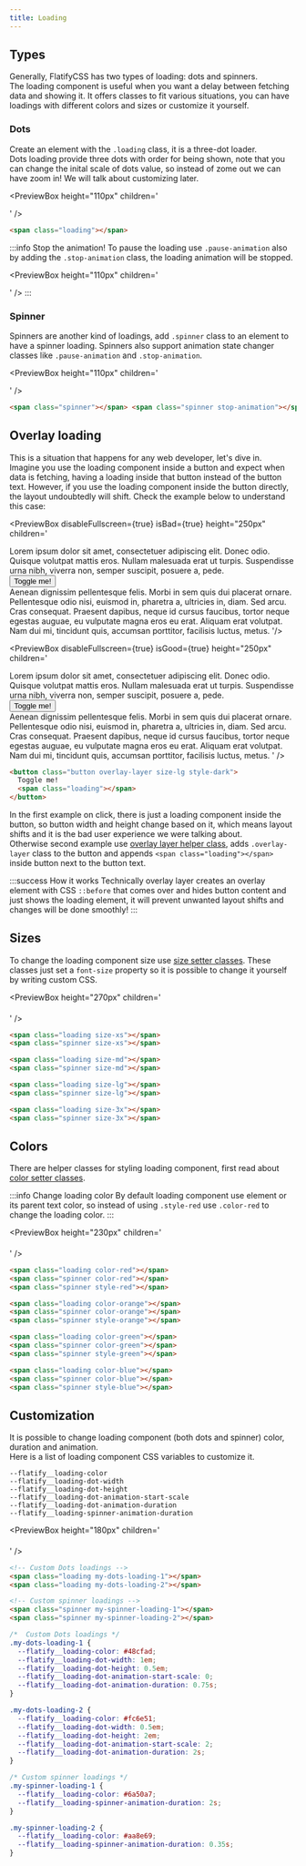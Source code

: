 ```yaml
---
title: Loading
---
```



## Types

Generally, FlatifyCSS has two types of loading: dots and spinners.  
The loading component is useful when you want a delay between fetching data and showing it. It offers classes to fit various situations, you can have loadings with different colors and sizes or customize it yourself.

### Dots

Create an element with the `.loading` class, it is a three-dot loader.  
Dots loading provide three dots with order for being shown, note that you can change the inital scale of dots value, so instead of zome out we can have zoom in! We will talk about customizing later.

<PreviewBox
  height="110px"
  children='
<!DOCTYPE html>
<html lang="en">
	<head>
		<meta charset="UTF-8" />
		<meta http-equiv="X-UA-Compatible" content="IE=edge" />
		<meta name="viewport" content="width=device-width, initial-scale=1.0" />
		<link rel="stylesheet" href="https://raw.githack.com/amir2mi/FlatifyCSS/master/dist/css/flatify-min.css" />
		<title>Loading</title>
		<style>
			html, body{
				height: 100%;
			}
		</style>
	</head>
	<body class="flex-center">
		<span class="loading"></span>	
	</body>
</html>
'
/>

```html title="index.html"
<span class="loading"></span>
```

:::info Stop the animation!
To pause the loading use `.pause-animation` also by adding the `.stop-animation` class, the loading animation will be stopped.

<PreviewBox
  height="110px"
  children='
<!DOCTYPE html>
<html lang="en">
	<head>
		<meta charset="UTF-8" />
		<meta http-equiv="X-UA-Compatible" content="IE=edge" />
		<meta name="viewport" content="width=device-width, initial-scale=1.0" />
		<link rel="stylesheet" href="https://raw.githack.com/amir2mi/FlatifyCSS/master/dist/css/flatify-min.css" />
		<title>Loading</title>
		<style>
			html, body{
				height: 100%;
			}
		</style>
	</head>
	<body class="flex-center">
		<span class="loading stop-animation"></span>	
	</body>
</html>
'
/>
:::

### Spinner

Spinners are another kind of loadings, add `.spinner` class to an element to have a spinner loading. Spinners also support animation state changer classes like `.pause-animation` and `.stop-animation`.

<PreviewBox
  height="110px"
  children='
<!DOCTYPE html>
<html lang="en">
	<head>
		<meta charset="UTF-8" />
		<meta http-equiv="X-UA-Compatible" content="IE=edge" />
		<meta name="viewport" content="width=device-width, initial-scale=1.0" />
		<link rel="stylesheet" href="https://raw.githack.com/amir2mi/FlatifyCSS/master/dist/css/flatify-min.css" />
		<title>Loading</title>
		<style>
			html, body{
				height: 100%;
			}
		</style>
	</head>
	<body class="flex-center" style="gap: 30px">
		<span class="spinner"></span>	
		<span class="spinner stop-animation"></span>	
	</body>
</html>
'
/>

```html title="index.html"
<span class="spinner"></span> <span class="spinner stop-animation"></span>
```

## Overlay loading

This is a situation that happens for any web developer, let's dive in.  
Imagine you use the loading component inside a button and expect when data is fetching, having a loading inside that button instead of the button text. However, if you use the loading component inside the button directly, the layout undoubtedly will shift. Check the example below to understand this case:

<div className="flex-center dual-example">
	
<PreviewBox
	disableFullscreen={true}
	isBad={true}
	height="250px"
	children='
<!DOCTYPE html>
<html lang="en">
	<head>
		<meta charset="UTF-8" />
		<meta http-equiv="X-UA-Compatible" content="IE=edge" />
		<meta name="viewport" content="width=device-width, initial-scale=1.0" />
		<link rel="stylesheet" href="https://raw.githack.com/amir2mi/FlatifyCSS/master/dist/css/flatify-min.css" />
		<title>Loading</title>
	</head>
	<body>
		Lorem ipsum dolor sit amet, consectetuer adipiscing elit. Donec odio. Quisque volutpat mattis eros.
		Nullam malesuada erat ut turpis. Suspendisse urna nibh, viverra non, semper suscipit, posuere a, pede.
		<br>
		<button class="button size-lg style-dark">Toggle me!</button>
		<br>
		Aenean dignissim pellentesque felis. Morbi in sem quis dui placerat ornare. Pellentesque odio nisi, euismod
		in, pharetra a, ultricies in, diam. Sed arcu. Cras consequat. Praesent dapibus, neque id cursus
		faucibus, tortor neque egestas auguae, eu vulputate magna eros eu erat. Aliquam erat volutpat. Nam
		dui mi, tincidunt quis, accumsan porttitor, facilisis luctus, metus.
	</body>
	<script>
		const button = document.querySelector(".button");
		button.addEventListener("click", function(){
			if(button.querySelector(".loading")){
				button.innerHTML = `Toggle me!`;
    		}else{
    			button.innerHTML = `<span class="loading"></span>`;
    		}
    	});
    </script>
</html>
'/>

<PreviewBox
	disableFullscreen={true}
	isGood={true}
	height="250px"
	children='
<!DOCTYPE html>
<html lang="en">
	<head>
		<meta charset="UTF-8" />
		<meta http-equiv="X-UA-Compatible" content="IE=edge" />
		<meta name="viewport" content="width=device-width, initial-scale=1.0" />
		<link rel="stylesheet" href="https://raw.githack.com/amir2mi/FlatifyCSS/master/dist/css/flatify-min.css" />
		<title>Loading</title>
	</head>
	<body>
		Lorem ipsum dolor sit amet, consectetuer adipiscing elit. Donec odio. Quisque volutpat mattis eros.
		Nullam malesuada erat ut turpis. Suspendisse urna nibh, viverra non, semper suscipit, posuere a, pede.
		<br>
		<button class="button size-lg style-dark">Toggle me!</button>
		<br>
		Aenean dignissim pellentesque felis. Morbi in sem quis dui placerat ornare. Pellentesque odio nisi, euismod
		in, pharetra a, ultricies in, diam. Sed arcu. Cras consequat. Praesent dapibus, neque id cursus
		faucibus, tortor neque egestas auguae, eu vulputate magna eros eu erat. Aliquam erat volutpat. Nam
		dui mi, tincidunt quis, accumsan porttitor, facilisis luctus, metus.
	</body>
	<script>
		const button = document.querySelector(".button");
		button.addEventListener("click", function(){
			if(button.querySelector(".loading")){
				button.innerHTML = `Toggle me!`;
				button.classList.remove(`overlay-layer`);
    		}else{
    			button.innerHTML = `Toggle me!<span class="loading"></span>`;
				button.classList.add(`overlay-layer`);
    		}
    	});
    </script>
</html>
'
/>
</div>

```html {1,3} title="index.html"
<button class="button overlay-layer size-lg style-dark">
  Toggle me!
  <span class="loading"></span>
</button>
```

In the first example on click, there is just a loading component inside the button, so button width and height change based on it, which means layout shifts and it is the bad user experience we were talking about.  
Otherwise second example use [overlay layer helper class](/docs/helpers/overlay-layer), adds `.overlay-layer` class to the button and appends `<span class="loading"></span>` inside button next to the button text.

:::success How it works
Technically overlay layer creates an overlay element with CSS `::before` that comes over and hides button content and just shows the loading element, it will prevent unwanted layout shifts and changes will be done smoothly!
:::

## Sizes

To change the loading component size use [size setter classes](/docs/helpers/size-setters).
These classes just set a `font-size` property so it is possible to change it yourself by writing custom CSS.

<PreviewBox
  height="270px"
  children='
<!DOCTYPE html>
<html lang="en">
	<head>
		<meta charset="UTF-8" />
		<meta http-equiv="X-UA-Compatible" content="IE=edge" />
		<meta name="viewport" content="width=device-width, initial-scale=1.0" />
		<link rel="stylesheet" href="https://raw.githack.com/amir2mi/FlatifyCSS/master/dist/css/flatify-min.css" />
		<title>Loading</title>
		<style>
			.flex-center{
				gap: 2em;
			}
			.flex-center:not(:last-child){
				margin-bottom: 1.4em;
			}
		</style>
	</head>
	<body>
		<div class="flex-center">
			<span class="loading size-xs"></span>	
			<span class="spinner size-xs"></span>	
		</div>
		<div class="flex-center">
			<span class="loading size-md"></span>	
			<span class="spinner size-md"></span>	
		</div>
		<div class="flex-center">
			<span class="loading size-lg"></span>	
			<span class="spinner size-lg"></span>	
		</div>
		<div class="flex-center">
			<span class="loading size-3x"></span>	
			<span class="spinner size-3x"></span>	
		</div>
	</body>
</html>
'
/>

```html title="index.html"
<span class="loading size-xs"></span>
<span class="spinner size-xs"></span>

<span class="loading size-md"></span>
<span class="spinner size-md"></span>

<span class="loading size-lg"></span>
<span class="spinner size-lg"></span>

<span class="loading size-3x"></span>
<span class="spinner size-3x"></span>
```

## Colors

There are helper classes for styling loading component, first read about [color setter classes](/docs/helpers/color-setters).

:::info Change loading color
By default loading component use element or its parent text color, so instead of using `.style-red` use `.color-red` to change the loading color.
:::

<PreviewBox
  height="230px"
  children='
<!DOCTYPE html>
<html lang="en">
	<head>
		<meta charset="UTF-8" />
		<meta http-equiv="X-UA-Compatible" content="IE=edge" />
		<meta name="viewport" content="width=device-width, initial-scale=1.0" />
		<link rel="stylesheet" href="https://raw.githack.com/amir2mi/FlatifyCSS/master/dist/css/flatify-min.css" />
		<title>Loading</title>
		<style>
			.flex-center{
				gap: 2em;
			}
			.flex-center:not(:last-child){
				margin-bottom: 1.4em;
			}
		</style>
	</head>
	<body>
		<div class="flex-center">
			<span class="loading color-red"></span>	
			<span class="spinner color-red"></span>	
			<span class="spinner style-red"></span>	
		</div>
		<div class="flex-center">
			<span class="loading color-orange"></span>	
			<span class="spinner color-orange"></span>	
			<span class="spinner style-orange"></span>	
		</div>
		<div class="flex-center">
			<span class="loading color-green"></span>	
			<span class="spinner color-green"></span>	
			<span class="spinner style-green"></span>	
		</div>
		<div class="flex-center">
			<span class="loading color-blue"></span>	
			<span class="spinner color-blue"></span>	
			<span class="spinner style-blue"></span>	
		</div>
	</body>
</html>
'
/>

```html title="index.html"
<span class="loading color-red"></span>
<span class="spinner color-red"></span>
<span class="spinner style-red"></span>

<span class="loading color-orange"></span>
<span class="spinner color-orange"></span>
<span class="spinner style-orange"></span>

<span class="loading color-green"></span>
<span class="spinner color-green"></span>
<span class="spinner style-green"></span>

<span class="loading color-blue"></span>
<span class="spinner color-blue"></span>
<span class="spinner style-blue"></span>
```

## Customization

It is possible to change loading component (both dots and spinner) color, duration and animation.  
Here is a list of loading component CSS variables to customize it.

`--flatify__loading-color`  
`--flatify__loading-dot-width`  
`--flatify__loading-dot-height`  
`--flatify__loading-dot-animation-start-scale`  
`--flatify__loading-dot-animation-duration`  
`--flatify__loading-spinner-animation-duration`

<PreviewBox
  height="180px"
  children='
<!DOCTYPE html>
<html lang="en">
	<head>
		<meta charset="UTF-8" />
		<meta http-equiv="X-UA-Compatible" content="IE=edge" />
		<meta name="viewport" content="width=device-width, initial-scale=1.0" />
		<link rel="stylesheet" href="https://raw.githack.com/amir2mi/FlatifyCSS/master/dist/css/flatify-min.css" />
		<title>Loading</title>
		<style>
			html, body{
				height: 100%;
			}
			.my-dots-loading-1{
				--flatify__loading-color: #48CFAD;
				--flatify__loading-dot-width: 1em;
				--flatify__loading-dot-height: 0.5em;
				--flatify__loading-dot-animation-start-scale: 0;
				--flatify__loading-dot-animation-duration: 0.75s;
			}
			.my-dots-loading-2{
				--flatify__loading-color: #FC6E51;
				--flatify__loading-dot-width: 0.5em;
				--flatify__loading-dot-height: 2em;
				--flatify__loading-dot-animation-start-scale: 2;
				--flatify__loading-dot-animation-duration: 2s;
			}
			.my-spinner-loading-1{
				--flatify__loading-color: #6A50A7;
				--flatify__loading-spinner-animation-duration: 2s;
			}
			.my-spinner-loading-2{
				--flatify__loading-color: #AA8E69;
				--flatify__loading-spinner-animation-duration: 0.35s;
			}
		</style>
	</head>
	<body class="flex-center">
		<div class="flex-center" style="gap: 30px">
			<span class="loading my-dots-loading-1"></span>	
			<span class="loading my-dots-loading-2"></span>	
			<span class="spinner my-spinner-loading-1"></span>	
			<span class="spinner my-spinner-loading-2"></span>	
		</div>
	</body>
</html>
'
/>

```html title="index.html"
<!-- Custom Dots loadings -->
<span class="loading my-dots-loading-1"></span>
<span class="loading my-dots-loading-2"></span>

<!-- Custom spinner loadings -->
<span class="spinner my-spinner-loading-1"></span>
<span class="spinner my-spinner-loading-2"></span>
```

```css title="style.css"
/*  Custom Dots loadings */
.my-dots-loading-1 {
  --flatify__loading-color: #48cfad;
  --flatify__loading-dot-width: 1em;
  --flatify__loading-dot-height: 0.5em;
  --flatify__loading-dot-animation-start-scale: 0;
  --flatify__loading-dot-animation-duration: 0.75s;
}

.my-dots-loading-2 {
  --flatify__loading-color: #fc6e51;
  --flatify__loading-dot-width: 0.5em;
  --flatify__loading-dot-height: 2em;
  --flatify__loading-dot-animation-start-scale: 2;
  --flatify__loading-dot-animation-duration: 2s;
}

/* Custom spinner loadings */
.my-spinner-loading-1 {
  --flatify__loading-color: #6a50a7;
  --flatify__loading-spinner-animation-duration: 2s;
}

.my-spinner-loading-2 {
  --flatify__loading-color: #aa8e69;
  --flatify__loading-spinner-animation-duration: 0.35s;
}
```
